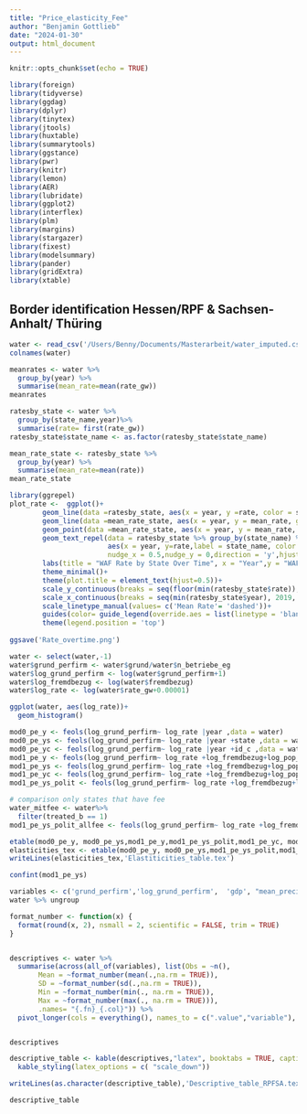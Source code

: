 ```yaml
---
title: "Price_elasticity_Fee"
author: "Benjamin Gottlieb"
date: "2024-01-30"
output: html_document
---
```


```r
knitr::opts_chunk$set(echo = TRUE)
```
```r
library(foreign)
library(tidyverse)
library(ggdag)
library(dplyr)
library(tinytex)
library(jtools)
library(huxtable)
library(summarytools)
library(ggstance)
library(pwr)
library(knitr)
library(lemon)
library(AER)
library(lubridate)
library(ggplot2)
library(interflex)
library(plm)
library(margins)
library(stargazer)
library(fixest)
library(modelsummary)
library(pander)
library(gridExtra)
library(xtable)
```

## Border identification Hessen/RPF & Sachsen-Anhalt/ Thüring

```r
water <- read_csv('/Users/Benny/Documents/Masterarbeit/water_imputed.csv')
colnames(water)
```
```r
meanrates <- water %>%
  group_by(year) %>%
  summarise(mean_rate=mean(rate_gw))
meanrates
```


```r
ratesby_state <- water %>%
  group_by(state_name,year)%>%
  summarise(rate= first(rate_gw))
ratesby_state$state_name <- as.factor(ratesby_state$state_name)

mean_rate_state <- ratesby_state %>%
  group_by(year) %>%
  summarise(mean_rate=mean(rate))
mean_rate_state
```


```r
library(ggrepel)
plot_rate <-  ggplot()+
        geom_line(data =ratesby_state, aes(x = year, y =rate, color = state_name, group= state_name), show.legend = FALSE)+
        geom_line(data =mean_rate_state, aes(x = year, y = mean_rate, group= 1, linetype = 'Mean Rate'), color = 'darkred')+
        geom_point(data =mean_rate_state, aes(x = year, y = mean_rate, group= 1), color = 'darkred', shape =21, size= 3, show.legend = FALSE)+
        geom_text_repel(data = ratesby_state %>% group_by(state_name) %>% filter(year== max(year)),
                        aes(x = year, y=rate,label = state_name, color = state_name), 
                        nudge_x = 0.5,nudge_y = 0,direction = 'y',hjust =0, vjust = 0.5,show.legend = FALSE)+
        labs(title = "WAF Rate by State Over Time", x = "Year",y = "WAF Rate")+
        theme_minimal()+
        theme(plot.title = element_text(hjust=0.5))+
        scale_y_continuous(breaks = seq(floor(min(ratesby_state$rate)),ceiling(max(ratesby_state$rate)),by = 0.02))+
        scale_x_continuous(breaks = seq(min(ratesby_state$year), 2019, by =3))+
        scale_linetype_manual(values= c('Mean Rate'= 'dashed'))+
        guides(color= guide_legend(override.aes = list(linetype = 'blank')),linetype = guide_legend(title = "Legend"))+
        theme(legend.position = 'top')
        
ggsave('Rate_overtime.png')
```

```r
water <- select(water,-1)
water$grund_perfirm <- water$grund/water$n_betriebe_eg
water$log_grund_perfirm <- log(water$grund_perfirm+1)
water$log_fremdbezug <- log(water$fremdbezug)
water$log_rate <- log(water$rate_gw+0.00001)
```

```r
ggplot(water, aes(log_rate))+
  geom_histogram()
```

```r
mod0_pe_y <- feols(log_grund_perfirm~ log_rate |year ,data = water)
mod0_pe_ys <- feols(log_grund_perfirm~ log_rate |year +state ,data = water)
mod0_pe_yc <- feols(log_grund_perfirm~ log_rate |year +id_c ,data = water)
mod1_pe_y <- feols(log_grund_perfirm~ log_rate +log_fremdbezug+log_pop_density+log_gdp+log_mean_precip + log_sw_area |year,data = water)
mod1_pe_ys <- feols(log_grund_perfirm~ log_rate +log_fremdbezug+log_pop_density+log_gdp+log_mean_precip + log_sw_area |year+ state,data = water)
mod1_pe_yc <- feols(log_grund_perfirm~ log_rate +log_fremdbezug+log_pop_density+log_gdp+log_mean_precip + log_sw_area +log_perc_gruene |year+ id_c,data = water)
mod1_pe_ys_polit <- feols(log_grund_perfirm~ log_rate +log_fremdbezug+log_pop_density+log_gdp+log_mean_precip + log_sw_area+ log_perc_gruene |year+ state,data = water)

# comparison only states that have fee
water_mitfee <- water%>%
  filter(treated_b == 1)
mod1_pe_ys_polit_allfee <- feols(log_grund_perfirm~ log_rate +log_fremdbezug+log_pop_density+log_gdp+log_mean_precip + log_sw_area+ log_perc_gruene |year+ state,data = water_mitfee )

etable(mod0_pe_y, mod0_pe_ys,mod1_pe_y,mod1_pe_ys_polit,mod1_pe_yc, mod1_pe_ys_polit_allfee, title = 'Price Elasticity of Water Demand ' )
elasticities_tex <- etable(mod0_pe_y, mod0_pe_ys,mod1_pe_ys_polit,mod1_pe_yc, mod1_pe_ys_polit_allfee, title = 'Price Elasticity of water demand ', tex = TRUE )
writeLines(elasticities_tex,'Elastiticities_table.tex')
```
```r
confint(mod1_pe_ys)
```

```r
variables <- c('grund_perfirm','log_grund_perfirm',  'gdp', "mean_precip" , "sw_area","pop_density","fremdbezug" )
water %>% ungroup

format_number <- function(x) {
  format(round(x, 2), nsmall = 2, scientific = FALSE, trim = TRUE)
}


descriptives <- water %>%
  summarise(across(all_of(variables), list(Obs = ~n(),
       Mean = ~format_number(mean(.,na.rm = TRUE)),
       SD = ~format_number(sd(.,na.rm = TRUE)),
       Min = ~format_number(min(., na.rm = TRUE)),
       Max = ~format_number(max(., na.rm = TRUE))),
       .names= "{.fn}_{.col}")) %>%
  pivot_longer(cols = everything(), names_to = c(".value","variable"), names_pattern = "([^_]+)_(.+)")


descriptives
```


```r
descriptive_table <- kable(descriptives,"latex", booktabs = TRUE, caption = "Descriptive statistics.") %>%
  kable_styling(latex_options = c( "scale_down"))

writeLines(as.character(descriptive_table),'Descriptive_table_RPFSA.tex')

```
```r
descriptive_table
```

